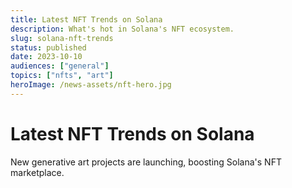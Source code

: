 ```yaml
---
title: Latest NFT Trends on Solana
description: What's hot in Solana's NFT ecosystem.
slug: solana-nft-trends
status: published
date: 2023-10-10
audiences: ["general"]
topics: ["nfts", "art"]
heroImage: /news-assets/nft-hero.jpg
---
```


# Latest NFT Trends on Solana

New generative art projects are launching, boosting Solana's NFT marketplace.
